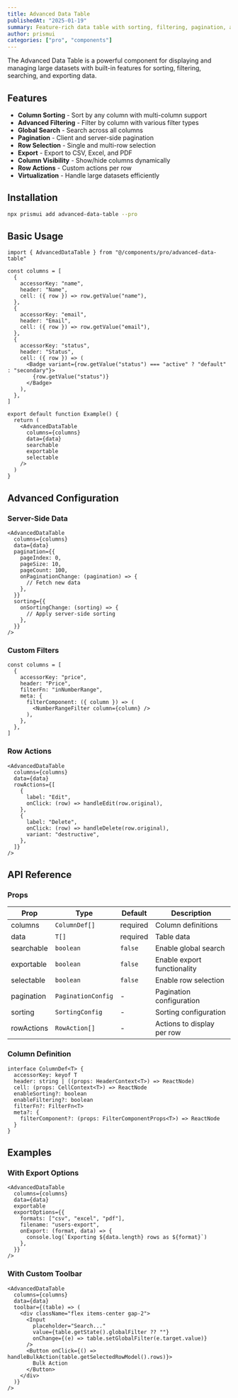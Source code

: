```yaml
---
title: Advanced Data Table
publishedAt: "2025-01-19"
summary: Feature-rich data table with sorting, filtering, pagination, and export functionality
author: prismui
categories: ["pro", "components"]
---
```


The Advanced Data Table is a powerful component for displaying and managing large datasets with built-in features for sorting, filtering, searching, and exporting data.

## Features

- **Column Sorting** - Sort by any column with multi-column support
- **Advanced Filtering** - Filter by column with various filter types
- **Global Search** - Search across all columns
- **Pagination** - Client and server-side pagination
- **Row Selection** - Single and multi-row selection
- **Export** - Export to CSV, Excel, and PDF
- **Column Visibility** - Show/hide columns dynamically
- **Row Actions** - Custom actions per row
- **Virtualization** - Handle large datasets efficiently

## Installation

```bash
npx prismui add advanced-data-table --pro
```

## Basic Usage

```tsx
import { AdvancedDataTable } from "@/components/pro/advanced-data-table"

const columns = [
  {
    accessorKey: "name",
    header: "Name",
    cell: ({ row }) => row.getValue("name"),
  },
  {
    accessorKey: "email",
    header: "Email",
    cell: ({ row }) => row.getValue("email"),
  },
  {
    accessorKey: "status",
    header: "Status",
    cell: ({ row }) => (
      <Badge variant={row.getValue("status") === "active" ? "default" : "secondary"}>
        {row.getValue("status")}
      </Badge>
    ),
  },
]

export default function Example() {
  return (
    <AdvancedDataTable
      columns={columns}
      data={data}
      searchable
      exportable
      selectable
    />
  )
}
```

## Advanced Configuration

### Server-Side Data

```tsx
<AdvancedDataTable
  columns={columns}
  data={data}
  pagination={{
    pageIndex: 0,
    pageSize: 10,
    pageCount: 100,
    onPaginationChange: (pagination) => {
      // Fetch new data
    },
  }}
  sorting={{
    onSortingChange: (sorting) => {
      // Apply server-side sorting
    },
  }}
/>
```

### Custom Filters

```tsx
const columns = [
  {
    accessorKey: "price",
    header: "Price",
    filterFn: "inNumberRange",
    meta: {
      filterComponent: ({ column }) => (
        <NumberRangeFilter column={column} />
      ),
    },
  },
]
```

### Row Actions

```tsx
<AdvancedDataTable
  columns={columns}
  data={data}
  rowActions={[
    {
      label: "Edit",
      onClick: (row) => handleEdit(row.original),
    },
    {
      label: "Delete",
      onClick: (row) => handleDelete(row.original),
      variant: "destructive",
    },
  ]}
/>
```

## API Reference

### Props

| Prop | Type | Default | Description |
|------|------|---------|-------------|
| columns | `ColumnDef[]` | required | Column definitions |
| data | `T[]` | required | Table data |
| searchable | `boolean` | `false` | Enable global search |
| exportable | `boolean` | `false` | Enable export functionality |
| selectable | `boolean` | `false` | Enable row selection |
| pagination | `PaginationConfig` | - | Pagination configuration |
| sorting | `SortingConfig` | - | Sorting configuration |
| rowActions | `RowAction[]` | - | Actions to display per row |

### Column Definition

```tsx
interface ColumnDef<T> {
  accessorKey: keyof T
  header: string | ((props: HeaderContext<T>) => ReactNode)
  cell: (props: CellContext<T>) => ReactNode
  enableSorting?: boolean
  enableFiltering?: boolean
  filterFn?: FilterFn<T>
  meta?: {
    filterComponent?: (props: FilterComponentProps<T>) => ReactNode
  }
}
```

## Examples

### With Export Options

```tsx
<AdvancedDataTable
  columns={columns}
  data={data}
  exportable
  exportOptions={{
    formats: ["csv", "excel", "pdf"],
    filename: "users-export",
    onExport: (format, data) => {
      console.log(`Exporting ${data.length} rows as ${format}`)
    },
  }}
/>
```

### With Custom Toolbar

```tsx
<AdvancedDataTable
  columns={columns}
  data={data}
  toolbar={(table) => (
    <div className="flex items-center gap-2">
      <Input
        placeholder="Search..."
        value={table.getState().globalFilter ?? ""}
        onChange={(e) => table.setGlobalFilter(e.target.value)}
      />
      <Button onClick={() => handleBulkAction(table.getSelectedRowModel().rows)}>
        Bulk Action
      </Button>
    </div>
  )}
/>
```